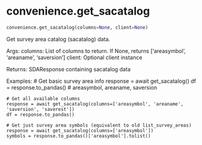 # convenience.get_sacatalog { #soildb.convenience.get_sacatalog }

```python
convenience.get_sacatalog(columns=None, client=None)
```

Get survey area catalog (sacatalog) data.

Args:
    columns: List of columns to return. If None, returns ['areasymbol', 'areaname', 'saversion']
    client: Optional client instance

Returns:
    SDAResponse containing sacatalog data

Examples:
    # Get basic survey area info
    response = await get_sacatalog()
    df = response.to_pandas()  # areasymbol, areaname, saversion

    # Get all available columns
    response = await get_sacatalog(columns=['areasymbol', 'areaname', 'saversion', 'saverest'])
    df = response.to_pandas()

    # Get just survey area symbols (equivalent to old list_survey_areas)
    response = await get_sacatalog(columns=['areasymbol'])
    symbols = response.to_pandas()['areasymbol'].tolist()